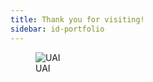 ```yaml
---
title: Thank you for visiting!
sidebar: id-portfolio
---
```


![UAI](static/uai-analytics-value-curve.png)
